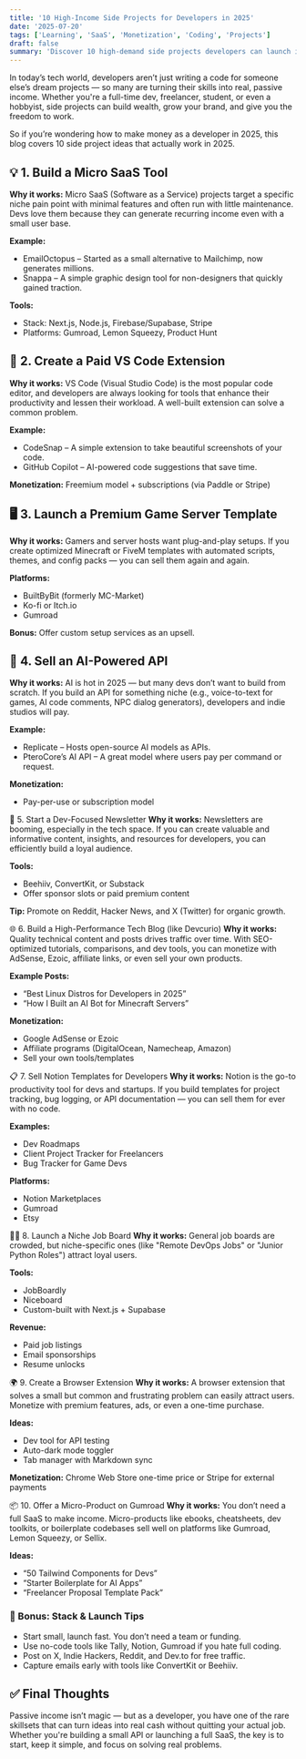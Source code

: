```yaml
---
title: '10 High-Income Side Projects for Developers in 2025'
date: '2025-07-20'
tags: ['Learning', 'SaaS', 'Monetization', 'Coding', 'Projects']
draft: false
summary: 'Discover 10 high-demand side projects developers can launch in 2025 to earn passive income while enhancing their skills.'
---
```


In today’s tech world, developers aren’t just writing a code for someone else’s dream projects — so many are turning their skills into real, passive income. Whether you're a full-time dev, freelancer, student, or even a hobbyist, side projects can build wealth, grow your brand, and give you the freedom to work.

So if you’re wondering how to make money as a developer in 2025, this blog covers 10 side project ideas that actually work in 2025.

## 💡 1. Build a Micro SaaS Tool

**Why it works:**
Micro SaaS (Software as a Service) projects target a specific niche pain point with minimal features and often run with little maintenance. Devs love them because they can generate recurring income even with a small user base.

**Example:**

- EmailOctopus – Started as a small alternative to Mailchimp, now generates millions.
- Snappa – A simple graphic design tool for non-designers that quickly gained traction.

**Tools:**

- Stack: Next.js, Node.js, Firebase/Supabase, Stripe
- Platforms: Gumroad, Lemon Squeezy, Product Hunt

## 🧩 2. Create a Paid VS Code Extension

**Why it works:**
VS Code (Visual Studio Code) is the most popular code editor, and developers are always looking for tools that enhance their productivity and lessen their workload. A well-built extension can solve a common problem.

**Example:**

- CodeSnap – A simple extension to take beautiful screenshots of your code.
- GitHub Copilot – AI-powered code suggestions that save time.

**Monetization:**
Freemium model + subscriptions (via Paddle or Stripe)

## 🖥️ 3. Launch a Premium Game Server Template

**Why it works:**
Gamers and server hosts want plug-and-play setups. If you create optimized Minecraft or FiveM templates with automated scripts, themes, and config packs — you can sell them again and again.

**Platforms:**

- BuiltByBit (formerly MC-Market)
- Ko-fi or Itch.io
- Gumroad

**Bonus:**
Offer custom setup services as an upsell.

## 🤖 4. Sell an AI-Powered API

**Why it works:**
AI is hot in 2025 — but many devs don’t want to build from scratch. If you build an API for something niche (e.g., voice-to-text for games, AI code comments, NPC dialog generators), developers and indie studios will pay.

**Example:**

- Replicate – Hosts open-source AI models as APIs.
- PteroCore’s AI API – A great model where users pay per command or request.

**Monetization:**

- Pay-per-use or subscription model

📰 5. Start a Dev-Focused Newsletter
**Why it works:**
Newsletters are booming, especially in the tech space. If you can create valuable and informative content, insights, and resources for developers, you can efficiently build a loyal audience.

**Tools:**

- Beehiiv, ConvertKit, or Substack
- Offer sponsor slots or paid premium content

**Tip:**
Promote on Reddit, Hacker News, and X (Twitter) for organic growth.

🌐 6. Build a High-Performance Tech Blog (like Devcurio)
**Why it works:**
Quality technical content and posts drives traffic over time. With SEO-optimized tutorials, comparisons, and dev tools, you can monetize with AdSense, Ezoic, affiliate links, or even sell your own products.

**Example Posts:**

- “Best Linux Distros for Developers in 2025”
- “How I Built an AI Bot for Minecraft Servers”

**Monetization:**

- Google AdSense or Ezoic
- Affiliate programs (DigitalOcean, Namecheap, Amazon)
- Sell your own tools/templates

📋 7. Sell Notion Templates for Developers
**Why it works:**
Notion is the go-to productivity tool for devs and startups. If you build templates for project tracking, bug logging, or API documentation — you can sell them for ever with no code.

**Examples:**

- Dev Roadmaps
- Client Project Tracker for Freelancers
- Bug Tracker for Game Devs

**Platforms:**

- Notion Marketplaces
- Gumroad
- Etsy

👨‍💼 8. Launch a Niche Job Board
**Why it works:**
General job boards are crowded, but niche-specific ones (like "Remote DevOps Jobs" or "Junior Python Roles") attract loyal users.

**Tools:**

- JobBoardly
- Niceboard
- Custom-built with Next.js + Supabase

**Revenue:**

- Paid job listings
- Email sponsorships
- Resume unlocks

🌍 9. Create a Browser Extension
**Why it works:**
A browser extension that solves a small but common and frustrating problem can easily attract users. Monetize with premium features, ads, or even a one-time purchase.

**Ideas:**

- Dev tool for API testing
- Auto-dark mode toggler
- Tab manager with Markdown sync

**Monetization:**
Chrome Web Store one-time price or Stripe for external payments

📦 10. Offer a Micro-Product on Gumroad
**Why it works:**
You don’t need a full SaaS to make income. Micro-products like ebooks, cheatsheets, dev toolkits, or boilerplate codebases sell well on platforms like Gumroad, Lemon Squeezy, or Sellix.

**Ideas:**

- “50 Tailwind Components for Devs”
- “Starter Boilerplate for AI Apps”
- “Freelancer Proposal Template Pack”

### 🔁 Bonus: Stack & Launch Tips

- Start small, launch fast. You don’t need a team or funding.
- Use no-code tools like Tally, Notion, Gumroad if you hate full coding.
- Post on X, Indie Hackers, Reddit, and Dev.to for free traffic.
- Capture emails early with tools like ConvertKit or Beehiiv.

## ✅ Final Thoughts

Passive income isn’t magic — but as a developer, you have one of the rare skillsets that can turn ideas into real cash without quitting your actual job. Whether you're building a small API or launching a full SaaS, the key is to start, keep it simple, and focus on solving real problems.

